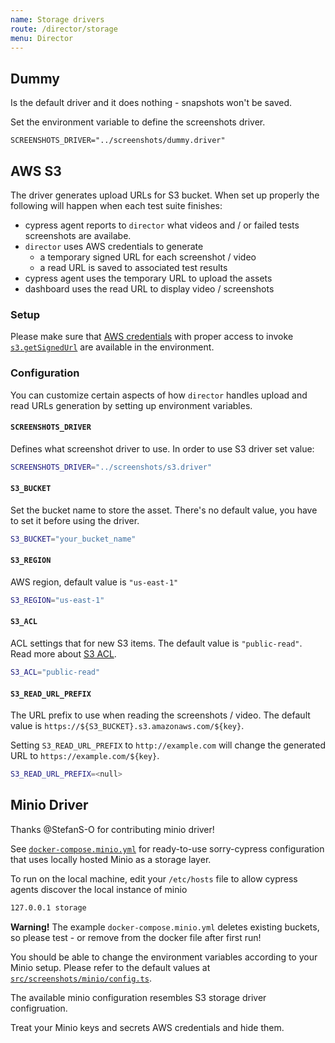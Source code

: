 ```yaml
---
name: Storage drivers
route: /director/storage
menu: Director
---
```


## Dummy

Is the default driver and it does nothing - snapshots won't be saved.

Set the environment variable to define the screenshots driver.

```
SCREENSHOTS_DRIVER="../screenshots/dummy.driver"
```

## AWS S3

The driver generates upload URLs for S3 bucket. When set up properly the following will happen when each test suite finishes:

- cypress agent reports to `director` what videos and / or failed tests screenshots are availabe.
- `director` uses AWS credentials to generate
  - a temporary signed URL for each screenshot / video
  - a read URL is saved to associated test results
- cypress agent uses the temporary URL to upload the assets
- dashboard uses the read URL to display video / screenshots

### Setup

Please make sure that [AWS credentials](https://docs.aws.amazon.com/cli/latest/userguide/cli-configure-files.html) with proper access to invoke [`s3.getSignedUrl`](https://docs.aws.amazon.com/AWSJavaScriptSDK/latest/AWS/S3.html#getSignedUrl-property) are available in the environment.

### Configuration

You can customize certain aspects of how `director` handles upload and read URLs generation by setting up environment variables.

#### `SCREENSHOTS_DRIVER`

Defines what screenshot driver to use. In order to use S3 driver set value:

```sh
SCREENSHOTS_DRIVER="../screenshots/s3.driver"
```

#### `S3_BUCKET`

Set the bucket name to store the asset. There's no default value, you have to set it before using the driver.

```sh
S3_BUCKET="your_bucket_name"
```

#### `S3_REGION`

AWS region, default value is `"us-east-1"`

```sh
S3_REGION="us-east-1"
```

#### `S3_ACL`

ACL settings that for new S3 items. The default value is `"public-read"`. Read more about [S3 ACL](https://docs.aws.amazon.com/AmazonS3/latest/dev/acl-overview.html).

```sh
S3_ACL="public-read"
```

#### `S3_READ_URL_PREFIX`

The URL prefix to use when reading the screenshots / video. The default value is `https://${S3_BUCKET}.s3.amazonaws.com/${key}`.

Setting `S3_READ_URL_PREFIX` to `http://example.com` will change the generated URL to `https://example.com/${key}`.

```sh
S3_READ_URL_PREFIX=<null>
```

## Minio Driver

Thanks @StefanS-O for contributing minio driver!

See [`docker-compose.minio.yml`](https://github.com/agoldis/sorry-cypress/blob/master/docker-compose.minio.yml) for ready-to-use sorry-cypress configuration that uses locally hosted Minio as a storage layer.

To run on the local machine, edit your `/etc/hosts` file to allow cypress agents discover the local instance of minio

```sh
127.0.0.1 storage
```

**Warning!** The example `docker-compose.minio.yml` deletes existing buckets, so please test - or remove from the docker file after first run!

You should be able to change the environment variables according to your Minio setup. Please refer to the default values at [`src/screenshots/minio/config.ts`](https://github.com/agoldis/sorry-cypress/blob/master/packages/director/src/screenshots/minio/config.ts).

The available minio configuration resembles S3 storage driver configruation.

Treat your Minio keys and secrets AWS credentials and hide them.

